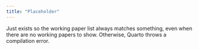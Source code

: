 ```yaml
---
title: "Placeholder"
---
```


Just exists so the working paper list always matches something, even when there are no working papers to show.
Otherwise, Quarto throws a compilation error.